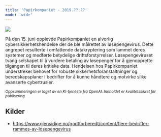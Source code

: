 ```yaml
---
title: 'Papirkompaniet - 2019.??.??'
mode: 'wide'
---
```


<Frame>
<img src="/images/papirkompaniet.jpg" />
</Frame>

På den 15. juni opplevde Papirkompaniet en alvorlig cybersikkerhetshendelse der de ble målrettet av løsepengevirus. Dette angrepet resulterte i omfattende datakryptering som lammet deres systemer og medførte betydelige driftsforstyrrelser. Løsepengeviruset tvang selskapet til å vurdere betaling av løsepenger for å gjenopprette tilgangen til deres kritiske data. Hendelsen hos Papirkompaniet understreker behovet for robuste sikkerhetsforanstaltninger og beredskapsplaner i bedrifter for å kunne håndtere og motvirke slike avanserte cybertrusler.

<sup><i>Oppsummeringen er laget av en KI-tjeneste fra OpenAI. Innholdet er kvalitetssikret før publisering</i></sup>

## Kilder
- https://www.gjensidige.no/godtforberedt/content/flere-bedrifter-rammes-av-losepengevirus
